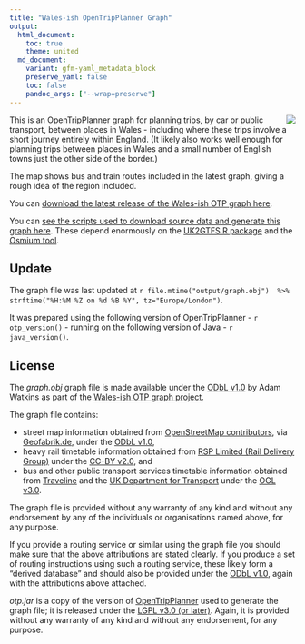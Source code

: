 ```yaml
---
title: "Wales-ish OpenTripPlanner Graph"
output:
  html_document:
    toc: true
    theme: united
  md_document:
    variant: gfm-yaml_metadata_block
    preserve_yaml: false
    toc: false
    pandoc_args: ["--wrap=preserve"]
---
```


![](map.png){data-external="1" style="float:right;"}

This is an OpenTripPlanner graph for planning trips, by car or public transport, between places in Wales - including where these trips involve a short journey entirely within England. (It likely also works well enough for planning trips between places in Wales and a small number of English towns just the other side of the border.)

The map shows bus and train routes included in the latest graph, giving a rough idea of the region included.

You can [download the latest release of the Wales-ish OTP graph here](https://github.com/stupidpupil/wales_ish_otp_graph/releases/latest).

You can [see the scripts used to download source data and generate this graph here](https://github.com/stupidpupil/wales_ish_otp_graph). These depend enormously on the [UK2GTFS R package](https://itsleeds.github.io/UK2GTFS/) and the [Osmium tool](https://osmcode.org/osmium-tool/).

## Update
The graph file was last updated at `r file.mtime("output/graph.obj")  %>% strftime("%H:%M %Z on %d %B %Y", tz="Europe/London")`.

It was prepared using the following version of OpenTripPlanner - ``r otp_version()``{style="white-space:normal;"} - running on the following version of Java - ``r java_version()``.

## License
The *graph.obj* graph file is made available under the [ODbL v1.0](https://opendatacommons.org/licenses/odbl/1-0/) by Adam Watkins as part of the [Wales-ish OTP graph project](https://stupidpupil.github.io/wales_ish_otp_graph).

The graph file contains:

- street map information obtained from [OpenStreetMap contributors](https://www.openstreetmap.org/copyright), via [Geofabrik.de](https://download.geofabrik.de/europe/great-britain.html), under the [ODbL v1.0](https://opendatacommons.org/licenses/odbl/1-0/),
- heavy rail timetable information obtained from [RSP Limited (Rail Delivery Group)](http://data.atoc.org/) under the [CC-BY v2.0](https://creativecommons.org/licenses/by/2.0/uk/legalcode), and
- bus and other public transport services timetable information obtained from [Traveline](https://www.travelinedata.org.uk/traveline-open-data/traveline-national-dataset/) and the [UK Department for Transport](https://data.bus-data.dft.gov.uk/) under the [OGL v3.0](https://www.nationalarchives.gov.uk/doc/open-government-licence/version/3/).

The graph file is provided without any warranty of any kind and without any endorsement by any of the individuals or organisations named above, for any purpose.

If you provide a routing service or similar using the graph file you should make sure that the above attributions are stated clearly. If you produce a set of routing instructions using such a routing service, these likely form a "derived database" and should also be provided under the [ODbL v1.0](https://opendatacommons.org/licenses/odbl/1-0/), again with the attributions above attached.

*otp.jar* is a copy of the version of [OpenTripPlanner](https://github.com/opentripplanner/OpenTripPlanner) used to generate the graph file; it is released under the [LGPL v3.0 (or later)](https://opensource.org/licenses/LGPL-3.0). Again, it is provided without any warranty of any kind and without any endorsement, for any purpose.